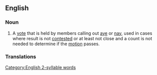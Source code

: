 ==English==

===Noun===
{{en-noun}}

# A [[vote]] that is held by members calling out [[aye]] or [[nay]], used in cases where result is not [[contested]] or at least not close and a count is not needed to determine if the [[motion]] passes.

===Translations===
{{trans-top}}
{{trans-mid}}
{{trans-bottom}}

[[Category:English 2-syllable words]]